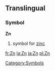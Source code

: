 ==Translingual==
===Symbol===
'''Zn'''
#{{chemistry}} symbol for [[zinc]]
[[Category:Symbols]]

[[fr:Zn]]
[[la:Zn]]
[[ja:Zn]]
[[pl:Zn]]